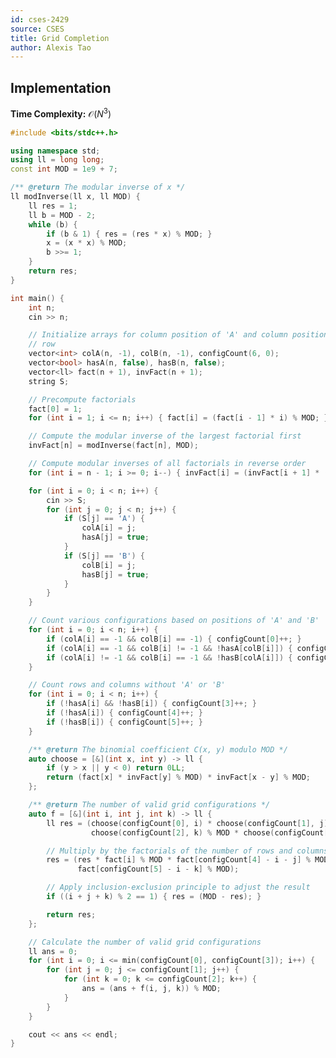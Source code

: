 ```yaml
---
id: cses-2429
source: CSES
title: Grid Completion
author: Alexis Tao
---
```


## Implementation

**Time Complexity:** $\mathcal{O}(N^3)$

<LanguageSection>

<CPPSection>


```cpp
#include <bits/stdc++.h>

using namespace std;
using ll = long long;
const int MOD = 1e9 + 7;

/** @return The modular inverse of x */
ll modInverse(ll x, ll MOD) {
	ll res = 1;
	ll b = MOD - 2;
	while (b) {
		if (b & 1) { res = (res * x) % MOD; }
		x = (x * x) % MOD;
		b >>= 1;
	}
	return res;
}

int main() {
	int n;
	cin >> n;

	// Initialize arrays for column position of 'A' and column position of 'B' in each
	// row
	vector<int> colA(n, -1), colB(n, -1), configCount(6, 0);
	vector<bool> hasA(n, false), hasB(n, false);
	vector<ll> fact(n + 1), invFact(n + 1);
	string S;

	// Precompute factorials
	fact[0] = 1;
	for (int i = 1; i <= n; i++) { fact[i] = (fact[i - 1] * i) % MOD; }

	// Compute the modular inverse of the largest factorial first
	invFact[n] = modInverse(fact[n], MOD);

	// Compute modular inverses of all factorials in reverse order
	for (int i = n - 1; i >= 0; i--) { invFact[i] = (invFact[i + 1] * (i + 1)) % MOD; }

	for (int i = 0; i < n; i++) {
		cin >> S;
		for (int j = 0; j < n; j++) {
			if (S[j] == 'A') {
				colA[i] = j;
				hasA[j] = true;
			}
			if (S[j] == 'B') {
				colB[i] = j;
				hasB[j] = true;
			}
		}
	}

	// Count various configurations based on positions of 'A' and 'B'
	for (int i = 0; i < n; i++) {
		if (colA[i] == -1 && colB[i] == -1) { configCount[0]++; }
		if (colA[i] == -1 && colB[i] != -1 && !hasA[colB[i]]) { configCount[1]++; }
		if (colA[i] != -1 && colB[i] == -1 && !hasB[colA[i]]) { configCount[2]++; }
	}

	// Count rows and columns without 'A' or 'B'
	for (int i = 0; i < n; i++) {
		if (!hasA[i] && !hasB[i]) { configCount[3]++; }
		if (!hasA[i]) { configCount[4]++; }
		if (!hasB[i]) { configCount[5]++; }
	}

	/** @return The binomial coefficient C(x, y) modulo MOD */
	auto choose = [&](int x, int y) -> ll {
		if (y > x || y < 0) return 0LL;
		return (fact[x] * invFact[y] % MOD) * invFact[x - y] % MOD;
	};

	/** @return The number of valid grid configurations */
	auto f = [&](int i, int j, int k) -> ll {
		ll res = (choose(configCount[0], i) * choose(configCount[1], j) % MOD *
		          choose(configCount[2], k) % MOD * choose(configCount[3], i) % MOD);

		// Multiply by the factorials of the number of rows and columns left
		res = (res * fact[i] % MOD * fact[configCount[4] - i - j] % MOD *
		       fact[configCount[5] - i - k] % MOD);

		// Apply inclusion-exclusion principle to adjust the result
		if ((i + j + k) % 2 == 1) { res = (MOD - res); }

		return res;
	};

	// Calculate the number of valid grid configurations
	ll ans = 0;
	for (int i = 0; i <= min(configCount[0], configCount[3]); i++) {
		for (int j = 0; j <= configCount[1]; j++) {
			for (int k = 0; k <= configCount[2]; k++) {
				ans = (ans + f(i, j, k)) % MOD;
			}
		}
	}

	cout << ans << endl;
}
```
</CPPSection>
</LanguageSection>
